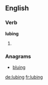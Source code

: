==English==

===Verb===
'''lubing'''

# {{present participle of|lube}}

===Anagrams===
* [[bluing#English|bluing]]

[[de:lubing]]
[[fr:lubing]]